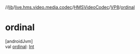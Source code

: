 //[lib](../../../../index)/[live.hms.video.media.codec](../../index)/[HMSVideoCodec](../index)/[VP8](index)/[ordinal](ordinal)

# ordinal

[androidJvm]\
val [ordinal](ordinal): [Int](https://kotlinlang.org/api/latest/jvm/stdlib/kotlin/-int/index.html)
